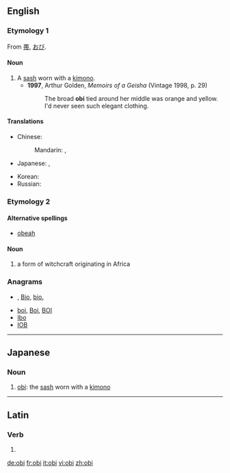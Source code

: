 ==English==
{{wikipedia|Obi (sash)}}

===Etymology 1===
From {{etyl|ja}} [[帯]], [[おび]].

====Noun====
{{en-noun|obi}}

# A [[sash]] worn with a [[kimono]].
#* '''1997''', Arthur Golden, ''Memoirs of a Geisha'' (Vintage 1998, p. 29)
#*: The broad '''obi''' tied around her middle was orange and yellow.  I'd never seen such elegant clothing.

====Translations====
{{trans-top|a kimono sash}}
* Chinese:
*: Mandarin: {{t|zh|寬腰帶|sc=Hani}}, {{t|zh|宽腰带|tr=kuān yāodài|sc=Hani}} {{qualifier|no exact term exists}}
* Japanese: {{t|ja|帯|tr=おび, obi|sc=Jpan}}, {{t|ja|おび|tr=obi|sc=Jpan}}
{{trans-mid}}
* Korean: {{t|ko|오비|tr=obi|sc=Kore}}
* Russian: {{t|ru|оби|m|tr=óbi|sc=Cyrl}} {{indeclinable}}
{{trans-bottom}}

===Etymology 2===

====Alternative spellings====
* [[obeah]]

====Noun====
{{en-noun}}

# a form of witchcraft originating in Africa

===Anagrams===
* {{alphagram|[[bio#English|bio]]}} , [[Bio#English|Bio]], [[bio.#English|bio.]]
* [[boi#English|boi]], [[Boi#English|Boi]], [[BOI#English|BOI]]
* [[Ibo#English|Ibo]]
* [[IOB#English|IOB]]

----

==Japanese==

===Noun===
{{ja-noun|r|hira=おび|kanji=帯}}

# [[obi]]: the [[sash]] worn with a [[kimono]]

----

==Latin==

===Verb===
{{la-verb-form|obī}}

# {{conjugation of|[[obeo#Latin|obeō]]||2|s|act|imp}}

[[de:obi]]
[[fr:obi]]
[[it:obi]]
[[vi:obi]]
[[zh:obi]]